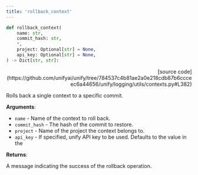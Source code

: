 ```yaml
---
title: 'rollback_context'
---
```


```python
def rollback_context(
    name: str,
    commit_hash: str,
    *,
    project: Optional[str] = None,
    api_key: Optional[str] = None,
) -> Dict[str, str]:
```

<p align="right">[source code](https://github.com/unifyai/unify/tree/784537c4b81ae2a0e218cdb87b6ccceec6a44656/unify/logging/utils/contexts.py#L382)</p>

Rolls back a single context to a specific commit.

**Arguments**:

- `name` - Name of the context to roll back.
- `commit_hash` - The hash of the commit to restore.
- `project` - Name of the project the context belongs to.
- `api_key` - If specified, unify API key to be used. Defaults to the value in the



**Returns**:

A message indicating the success of the rollback operation.